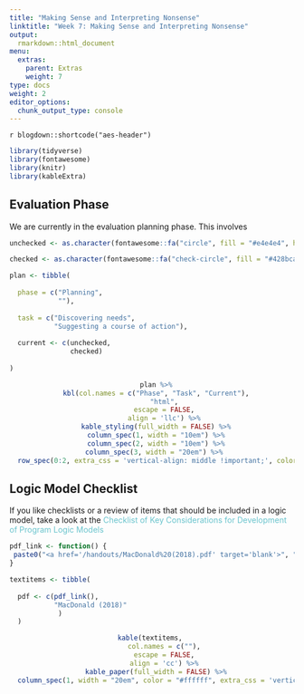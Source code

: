 ```yaml
---
title: "Making Sense and Interpreting Nonsense"
linktitle: "Week 7: Making Sense and Interpreting Nonsense"
output:
  rmarkdown::html_document
menu:
  extras:
    parent: Extras
    weight: 7
type: docs
weight: 2
editor_options: 
  chunk_output_type: console
---
```


`r blogdown::shortcode("aes-header")`

```r
library(tidyverse)
library(fontawesome)
library(knitr)
library(kableExtra)
```

## Evaluation Phase

We are currently in the evaluation planning phase. This involves

```r

unchecked <- as.character(fontawesome::fa("circle", fill = "#e4e4e4", height = "15px"))

checked <- as.character(fontawesome::fa("check-circle", fill = "#428bca", height = "15px"))

plan <- tibble(
  
  phase = c("Planning",
            ""),
  
  task = c("Discovering needs",
           "Suggesting a course of action"),
  
  current <- c(unchecked,
               checked)
  
)

```

<center>
```r
  plan %>%
  kbl(col.names = c("Phase", "Task", "Current"),
      "html",
      escape = FALSE,
      align = 'llc') %>%
  kable_styling(full_width = FALSE) %>%
  column_spec(1, width = "10em") %>%
  column_spec(2, width = "10em") %>%
  column_spec(3, width = "20em") %>% 
  row_spec(0:2, extra_css = 'vertical-align: middle !important;', color = "#f7f7f7", background = "transparent")
```
</center>

## Logic Model Checklist

If you like checklists or a review of items that should be included in a logic model, take a look at the <span style="color:#6ac4cd;font-weight:italic">Checklist of Key Considerations for Development of Program Logic Models</span>

```r
pdf_link <- function() {
 paste0("<a href='/handouts/MacDonald%20(2018).pdf' target='blank'>", "<img src='/logos/pdf-ico.png'  alt='MacDonald (2018)' width='35'>", "</a>")
}

textitems <- tibble(
  
  pdf <- c(pdf_link(),
           "MacDonald (2018)"
            )
  )
```

<center>
```r
kable(textitems, 
      col.names = c(""),
      escape = FALSE,
      align = 'cc') %>%
  kable_paper(full_width = FALSE) %>%
  column_spec(1, width = "20em", color = "#ffffff", extra_css = 'vertical-align: middle !important;', background = "transparent")
```
</center>
